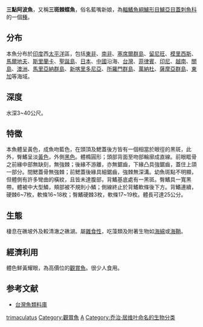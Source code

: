 {{Speciesbox
| genus = Apolemichthys
| species = trimaculatus
| image = Apolemichthys trimaculatus.JPG
| status = NE
| status_system = iucn3.1
| authority = [[Cuvier|Cuvier]], 1831
| synonyms = *''Holacanthus trimaculatus''<br /><small>Cuvier, 1831</small>
}}
'''三點阿波魚'''，又稱'''三斑棘蝶魚'''，俗名藍嘴新娘，為[[輻鰭魚綱|輻鰭魚綱]][[鱸形目|鱸形目]][[鱸亞目|鱸亞目]][[蓋刺魚科|蓋刺魚科]]的一個[[種|種]]。

== 分布 ==
本魚分布於[[印度|印度]]西[[太平洋|太平洋]]區，包括[[東非|東非]]、[[南非|南非]]、[[塞席爾群島|塞席爾群島]]、[[留尼旺|留尼旺]]、[[模里西斯|模里西斯]]、[[馬爾地夫|馬爾地夫]]、[[斯里蘭卡|斯里蘭卡]]、[[聖誕島|聖誕島]]、[[日本|日本]]、[[中國|中國]]沿海、[[台灣|台灣]]、[[菲律賓|菲律賓]]、[[印尼|印尼]]、[[越南|越南]]、[[關島|關島]]、[[澳洲|澳洲]]、[[馬里亞納群島|馬里亞納群島]]、[[新喀里多尼亞|新喀里多尼亞]]、[[所羅門群島|所羅門群島]]、[[萬納杜|萬納杜]]、[[薩摩亞群島|薩摩亞群島]]、[[東加|東加]]等海域。

== 深度 ==
水深3~40公尺。

== 特徵 ==
本魚體呈黃色，成魚吻藍色，在頭頂及鰓蓋後方皆有一個相當於眼徑的黑斑，此外，臀鰭呈淡[[黃色|黃色]]，外側[[黑色|黑色]]。體橢圓形；頭部背面至吻部輪廓成直線。前眼眶骨之前緣中部無缺刻，無強棘；後緣不游離，亦無鋸齒，下緣凸具強鋸齒，蓋住上頜一部分。間鰓蓋骨無強棘；前鰓蓋後緣具細鋸齒，強棘無深溝。幼魚斑點不明顯，但體側有許多彎曲的橫紋，且皆未達腹部，背鰭基底處有一黑斑。臀鰭具一寬黑帶。體被中大型鱗，頰部被不規則小鱗；側線終止於背鰭軟條後下方。背鰭連續，硬棘6~7枚，軟條16~18枚；臀鰭硬棘3枚，軟條17~19枚。體長可達25公分。

== 生態 ==
棲息在礁坡外及較清澈之礁湖。屬[[雜食性|雜食性]]，吃藻類及附著生物如[[海綿|海綿]]或[[海鞘|海鞘]]。

== 經濟利用 ==
體色鮮黃耀眼，為高價位的[[觀賞魚|觀賞魚]]。很少人食用。

== 参考文献 ==
*[http://fishdb.sinica.edu.tw/ 台灣魚類料庫]{{Wayback|url=http://fishdb.sinica.edu.tw/ |date=20160304193340 }}
{{Taxonbar|from=Q2167851}}

[[Category:阿波魚屬|trimaculatus]]
[[Category:觀賞魚|Category:觀賞魚]]
[[Category:1831年描述的魚類|A]]
[[Category:乔治·居维叶命名的生物分类|Category:乔治·居维叶命名的生物分类]]